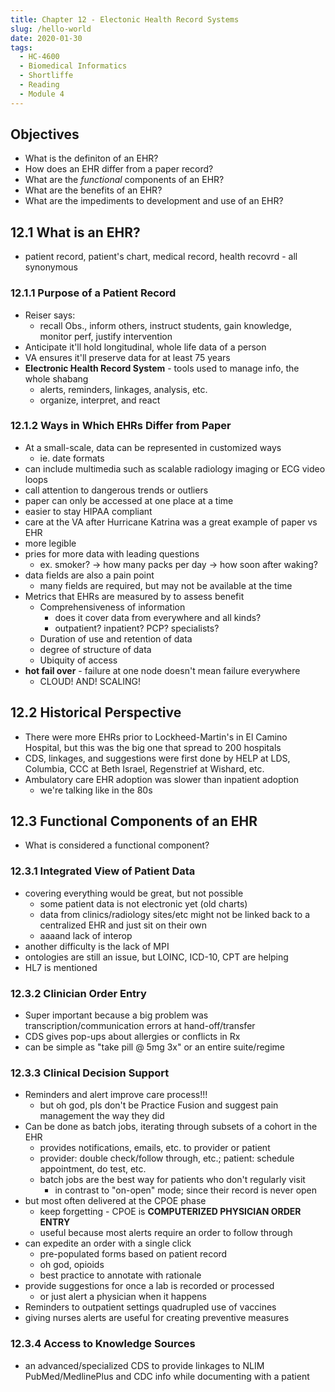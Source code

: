 ---
title: Chapter 12 - Electonic Health Record Systems
slug: /hello-world
date: 2020-01-30
tags:
  - HC-4600
  - Biomedical Informatics
  - Shortliffe
  - Reading
  - Module 4
---
## Objectives
* What is the definiton of an EHR?
* How does an EHR differ from a paper record?
* What are the *functional* components of an EHR?
* What are the benefits of an EHR?
* What are the impediments to development and use of an EHR?
## 12.1 What is an EHR?
* patient record, patient's chart, medical record, health recovrd - all synonymous
### 12.1.1 Purpose of a Patient Record
* Reiser says:
  * recall Obs., inform others, instruct students, gain knowledge, monitor perf,  justify intervention
* Anticipate it'll hold longitudinal, whole life data of a person
* VA ensures it'll preserve data for at least 75 years
* **Electronic Health Record System** - tools used to manage info, the whole shabang
  * alerts, reminders, linkages, analysis, etc.
  * organize, interpret, and react
### 12.1.2 Ways in Which EHRs Differ from Paper
* At a small-scale, data can be represented in customized ways
  *  ie. date formats
* can include multimedia such as scalable radiology imaging or ECG video loops
* call attention to dangerous trends or outliers
* paper can only be accessed at one place at a time
* easier to stay HIPAA compliant
* care at the VA after Hurricane Katrina was a great example of paper vs EHR
* more legible
* pries for more data with leading questions
  * ex. smoker? -> how many packs per day -> how soon after waking?
* data fields are also a pain point
  * many fields are required, but may not be available at the time
* Metrics that EHRs are measured by to assess benefit
  * Comprehensiveness of information
    * does it cover data from everywhere and all kinds?
    * outpatient? inpatient? PCP? specialists?
  * Duration of use and retention of data
  * degree of structure of data
  * Ubiquity of access
* **hot fail over** - failure at one node doesn't mean failure everywhere
  * CLOUD! AND! SCALING!
## 12.2 Historical Perspective
* There were more EHRs prior to Lockheed-Martin's in El Camino Hospital, but this was the big one that spread to 200 hospitals
* CDS, linkages, and suggestions were first done by HELP at LDS, Columbia, CCC at Beth Israel, Regenstrief at Wishard, etc.
* Ambulatory care EHR adoption was slower than inpatient adoption
  * we're talking like in the 80s
## 12.3 Functional Components of an EHR
* What is considered a functional component?
### 12.3.1 Integrated View of Patient Data
* covering everything would be great, but not possible
  * some patient data is not electronic yet (old charts)
  * data from clinics/radiology sites/etc  might not be linked back to a centralized EHR and just sit on their own
  * aaaand lack of interop
* another difficulty is the lack of MPI
* ontologies are still an issue, but LOINC, ICD-10, CPT are helping
* HL7 is mentioned
### 12.3.2 Clinician Order Entry
* Super important because a big problem was transcription/communication errors at hand-off/transfer
* CDS gives pop-ups about allergies or conflicts in Rx
* can be simple as "take pill @ 5mg 3x" or an entire suite/regime
### 12.3.3 Clinical Decision Support
* Reminders and alert improve care process!!!
  * but oh god, pls don't be Practice Fusion and suggest pain management the way they did
* Can be done as batch jobs, iterating through subsets of a cohort in the EHR
  * provides notifications, emails, etc. to provider or patient
  * provider: double check/follow through, etc.; patient: schedule appointment, do test, etc.
  * batch jobs are the best way for patients who don't regularly visit
    * in contrast to "on-open" mode; since their record is never open
* but most often delivered at the CPOE phase
  * keep forgetting - CPOE is **COMPUTERIZED PHYSICIAN ORDER ENTRY**
  * useful because most alerts require an order to follow through
* can expedite an order with a single click
  * pre-populated forms based on patient record
  * oh god, opioids
  * best practice to annotate with rationale
* provide suggestions for once a lab is recorded or processed
  * or just alert a physician when it happens
* Reminders to outpatient settings quadrupled use of vaccines
* giving nurses alerts are useful for creating preventive measures
### 12.3.4 Access to Knowledge Sources
* an advanced/specialized CDS to provide linkages to NLIM PubMed/MedlinePlus and CDC info while documenting with a patient